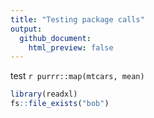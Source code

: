 ```yaml
---
title: "Testing package calls"
output:
  github_document:
    html_preview: false
---
```


test `r purrr::map(mtcars, mean)`
```r
library(readxl)
fs::file_exists("bob")
```

